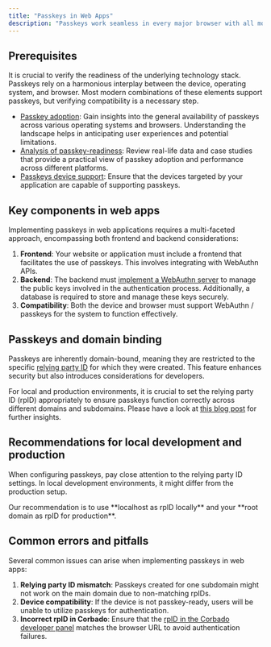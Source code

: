 ```yaml
---
title: "Passkeys in Web Apps"
description: "Passkeys work seamless in every major browser with all modern web development technologies."
---
```


## Prerequisites

It is crucial to verify the readiness of the underlying technology stack. Passkeys rely on a harmonious interplay between the device, operating system, and browser. Most modern combinations of these elements support passkeys, but verifying compatibility is a necessary step.

* [Passkey adoption](https://www.corbado.com/passkeys/adoption): Gain insights into the general availability of passkeys across various operating systems and browsers. Understanding the landscape helps in anticipating user experiences and potential limitations.
* [Analysis of passkey-readiness](https://www.corbado.com/blog/september-2023-update-insights-passkey-readiness): Review real-life data and case studies that provide a practical view of passkey adoption and performance across different platforms.
* [Passkeys device support](https://passkeys.dev/device-support/): Ensure that the devices targeted by your application are capable of supporting passkeys.

## Key components in web apps

Implementing passkeys in web applications requires a multi-faceted approach, encompassing both frontend and backend considerations:

1. **Frontend**: Your website or application must include a frontend that facilitates the use of passkeys. This involves integrating with WebAuthn APIs.&#x20;
2. **Backend**: The backend must [implement a WebAuthn server](https://www.corbado.com/blog/webauthn-server-implementation) to manage the public keys involved in the authentication process. Additionally, a database is required to store and manage these keys securely.&#x20;
3. **Compatibility**: Both the device and browser must support WebAuthn / passkeys for the system to function effectively.

## Passkeys and domain binding

Passkeys are inherently domain-bound, meaning they are restricted to the specific [relying party ID](/corbado-complete/helpful-guides/url-overview#7-relying-party-id) for which they were created. This feature enhances security but also introduces considerations for developers.&#x20;

For local and production environments, it is crucial to set the relying party ID (rpID) appropriately to ensure passkeys function correctly across different domains and subdomains. Please have a look at [this blog post](https://www.corbado.com/blog/webauthn-relying-party-id-rpid-passkeys) for further insights.

## Recommendations for local development and production

When configuring passkeys, pay close attention to the relying party ID settings. In local development environments, it might differ from the production setup.&#x20;

<Info>
Our recommendation is to use **localhost as rpID locally** and your **root domain as rpID for production**.
</Info>


## Common errors and pitfalls

Several common issues can arise when implementing passkeys in web apps:

1. **Relying party ID mismatch**: Passkeys created for one subdomain might not work on the main domain due to non-matching rpIDs.
2. **Device compatibility**: If the device is not passkey-ready, users will be unable to utilize passkeys for authentication.
3. **Incorrect rpID in Corbado**: Ensure that the [rpID in the Corbado developer panel](https://app.corbado.com/app/settings/general/urls) matches the browser URL to avoid authentication failures.
